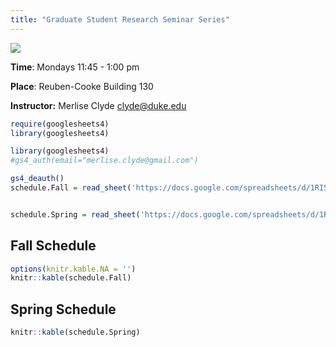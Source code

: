 ```yaml
---
title: "Graduate Student Research Seminar Series"
---
```


![ ](images/duke.jpg)

**Time**: Mondays 11:45 - 1:00 pm

**Place**: Reuben-Cooke Building 130

**Instructor:** Merlise Clyde [clyde@duke.edu](clyde\@duke.edu)

```r
require(googlesheets4)
library(googlesheets4)

```

```r
library(googlesheets4)
#gs4_auth(email="merlise.clyde@gmail.com")
```

```r
gs4_deauth()
schedule.Fall = read_sheet('https://docs.google.com/spreadsheets/d/1RI5q4TM3cUH52WXezd26vLtf9WHF1nakXe2zLTmXJKc', sheet="Fall")


schedule.Spring = read_sheet('https://docs.google.com/spreadsheets/d/1RI5q4TM3cUH52WXezd26vLtf9WHF1nakXe2zLTmXJKc', sheet="Spring")
```

## Fall Schedule

```r
options(knitr.kable.NA = '')
knitr::kable(schedule.Fall)
```

## Spring Schedule

```r
knitr::kable(schedule.Spring)

```
